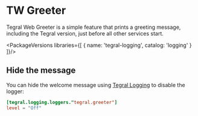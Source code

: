 
# TW Greeter

Tegral Web Greeter is a simple feature that prints a greeting message, including the Tegral version, just before all other services start.

<PackageVersions libraries={[
    { name: 'tegral-logging', catalog: 'logging' }
]}/>


## Hide the message

You can hide the welcome message using [Tegral Logging](/core/logging/index.mdx) to disable the logger:

```toml title="/tegral.toml"
[tegral.logging.loggers."tegral.greeter"]
level = "Off"
```
